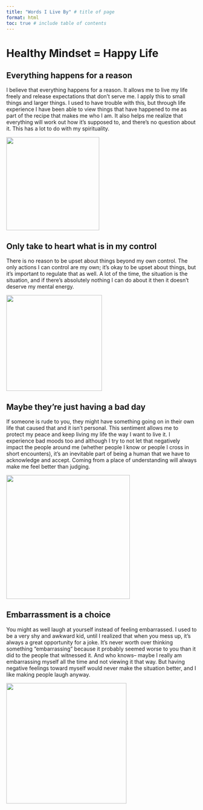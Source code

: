 ```yaml
---
title: "Words I Live By" # title of page
format: html
toc: true # include table of contents
---
```


# Healthy Mindset = Happy Life

## Everything happens for a reason

I believe that everything happens for a reason. It allows me to live my life freely and release expectations that don't serve me. I apply this to small things and larger things. I used to have trouble with this, but through life experience I have been able to view things that have happened to me as part of the recipe that makes me who I am. It also helps me realize that everything will work out how it's supposed to, and there's no question about it. This has a lot to do with my spirituality.

![](treehug.png){width="246"}

## Only take to heart what is in my control

There is no reason to be upset about things beyond my own control. The only actions I can control are my own; it's okay to be upset about things, but it's important to regulate that as well. A lot of the time, the situation is the situation, and if there's absolutely nothing I can do about it then it doesn't deserve my mental energy.

![](rainbow.png){width="253"}

## Maybe they're just having a bad day

If someone is rude to you, they might have something going on in their own life that caused that and it isn't personal. This sentiment allows me to protect my peace and keep living my life the way I want to live it. I experience bad moods too and although I try to not let that negatively impact the people around me (whether people I know or people I cross in short encounters), it's an inevitable part of being a human that we have to acknowledge and accept. Coming from a place of understanding will always make me feel better than judging.

![](day.png){width="327"}

## Embarrassment is a choice

You might as well laugh at yourself instead of feeling embarrassed. I used to be a very shy and awkward kid, until I realized that when you mess up, it's always a great opportunity for a joke. It's never worth over thinking something "embarrassing" because it probably seemed worse to you than it did to the people that witnessed it. And who knows-- maybe I really am embarrassing myself all the time and not viewing it that way. But having negative feelings toward myself would never make the situation better, and I like making people laugh anyway.

![](choice.png){width="318"}
